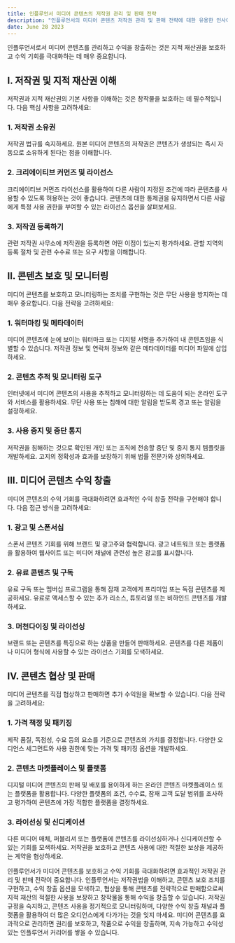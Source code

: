 ```yaml
---
title: 인플루언서 미디어 콘텐츠의 저작권 관리 및 판매 전략
description: "인플루언서의 미디어 콘텐츠 저작권 관리 및 판매 전략에 대한 유용한 인사이트와 단계별 가이드를 제공합니다."
date: June 28 2023
---
```


인플루언서로서 미디어 콘텐츠를 관리하고 수익을 창출하는 것은 지적 재산권을 보호하고 수익 기회를 극대화하는 데 매우 중요합니다. 

## I. 저작권 및 지적 재산권 이해
저작권과 지적 재산권의 기본 사항을 이해하는 것은 창작물을 보호하는 데 필수적입니다. 다음 핵심 사항을 고려하세요:

### 1. 저작권 소유권
저작권 법규를 숙지하세요.
원본 미디어 콘텐츠의 저작권은 콘텐츠가 생성되는 즉시 자동으로 소유하게 된다는 점을 이해합니다.
### 2. 크리에이티브 커먼즈 및 라이선스
크리에이티브 커먼즈 라이선스를 활용하여 다른 사람이 지정된 조건에 따라 콘텐츠를 사용할 수 있도록 허용하는 것이 좋습니다.
콘텐츠에 대한 통제권을 유지하면서 다른 사람에게 특정 사용 권한을 부여할 수 있는 라이선스 옵션을 살펴보세요.
### 3. 저작권 등록하기
관련 저작권 사무소에 저작권을 등록하면 어떤 이점이 있는지 평가하세요.
관할 지역의 등록 절차 및 관련 수수료 또는 요구 사항을 이해합니다.

## II. 콘텐츠 보호 및 모니터링
미디어 콘텐츠를 보호하고 모니터링하는 조치를 구현하는 것은 무단 사용을 방지하는 데 매우 중요합니다. 다음 전략을 고려하세요:

### 1. 워터마킹 및 메타데이터
미디어 콘텐츠에 눈에 보이는 워터마크 또는 디지털 서명을 추가하여 내 콘텐츠임을 식별할 수 있습니다.
저작권 정보 및 연락처 정보와 같은 메타데이터를 미디어 파일에 삽입하세요.
### 2. 콘텐츠 추적 및 모니터링 도구
인터넷에서 미디어 콘텐츠의 사용을 추적하고 모니터링하는 데 도움이 되는 온라인 도구와 서비스를 활용하세요.
무단 사용 또는 침해에 대한 알림을 받도록 경고 또는 알림을 설정하세요.
### 3. 사용 중지 및 중단 통지
저작권을 침해하는 것으로 확인된 개인 또는 조직에 전송할 중단 및 중지 통지 템플릿을 개발하세요.
고지의 정확성과 효과를 보장하기 위해 법률 전문가와 상의하세요.
## III. 미디어 콘텐츠 수익 창출
미디어 콘텐츠의 수익 기회를 극대화하려면 효과적인 수익 창출 전략을 구현해야 합니다. 다음 접근 방식을 고려하세요:

### 1. 광고 및 스폰서십
스폰서 콘텐츠 기회를 위해 브랜드 및 광고주와 협력합니다.
광고 네트워크 또는 플랫폼을 활용하여 웹사이트 또는 미디어 채널에 관련성 높은 광고를 표시합니다.
### 2. 유료 콘텐츠 및 구독
유료 구독 또는 멤버십 프로그램을 통해 잠재 고객에게 프리미엄 또는 독점 콘텐츠를 제공하세요.
유료로 액세스할 수 있는 추가 리소스, 튜토리얼 또는 비하인드 콘텐츠를 개발하세요.
### 3. 머천다이징 및 라이선싱
브랜드 또는 콘텐츠를 특징으로 하는 상품을 만들어 판매하세요.
콘텐츠를 다른 제품이나 미디어 형식에 사용할 수 있는 라이선스 기회를 모색하세요.
## IV. 콘텐츠 협상 및 판매
미디어 콘텐츠를 직접 협상하고 판매하면 추가 수익원을 확보할 수 있습니다. 다음 전략을 고려하세요:

### 1. 가격 책정 및 패키징
제작 품질, 독점성, 수요 등의 요소를 기준으로 콘텐츠의 가치를 결정합니다.
다양한 오디언스 세그먼트와 사용 권한에 맞는 가격 및 패키징 옵션을 개발하세요.
### 2. 콘텐츠 마켓플레이스 및 플랫폼
디지털 미디어 콘텐츠의 판매 및 배포를 용이하게 하는 온라인 콘텐츠 마켓플레이스 또는 플랫폼을 활용합니다.
다양한 플랫폼의 조건, 수수료, 잠재 고객 도달 범위를 조사하고 평가하여 콘텐츠에 가장 적합한 플랫폼을 결정하세요.
### 3. 라이선싱 및 신디케이션
다른 미디어 매체, 퍼블리셔 또는 플랫폼에 콘텐츠를 라이선싱하거나 신디케이션할 수 있는 기회를 모색하세요.
저작권을 보호하고 콘텐츠 사용에 대한 적절한 보상을 제공하는 계약을 협상하세요.

인플루언서가 미디어 콘텐츠를 보호하고 수익 기회를 극대화하려면 효과적인 저작권 관리 및 판매 전략이 중요합니다. 인플루언서는 저작권법을 이해하고, 콘텐츠 보호 조치를 구현하고, 수익 창출 옵션을 모색하고, 협상을 통해 콘텐츠를 전략적으로 판매함으로써 지적 재산의 적절한 사용을 보장하고 창작물을 통해 수익을 창출할 수 있습니다. 저작권 규정을 숙지하고, 콘텐츠 사용을 정기적으로 모니터링하며, 다양한 수익 창출 채널과 플랫폼을 활용하여 더 많은 오디언스에게 다가가는 것을 잊지 마세요. 미디어 콘텐츠를 효과적으로 관리하면 권리를 보호하고, 작품으로 수익을 창출하며, 지속 가능하고 수익성 있는 인플루언서 커리어를 쌓을 수 있습니다.
